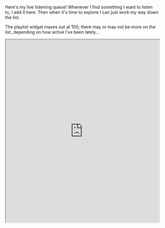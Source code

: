 Here's my live listening queue! Whenever I find something I want to listen to, I add it here.
Then when it's time to explore I can just work my way down the list.

The playlist widget maxes out at 100; there may or may not be more on the list, depending on how active I've been lately...

<iframe
	allow='encrypted-media'
	allowtransparency='true'
	height='600'
	src='https://open.spotify.com/embed/playlist/6XHgO63PRjNsdWlnvxr1Kz'
	width='100%'
/>

